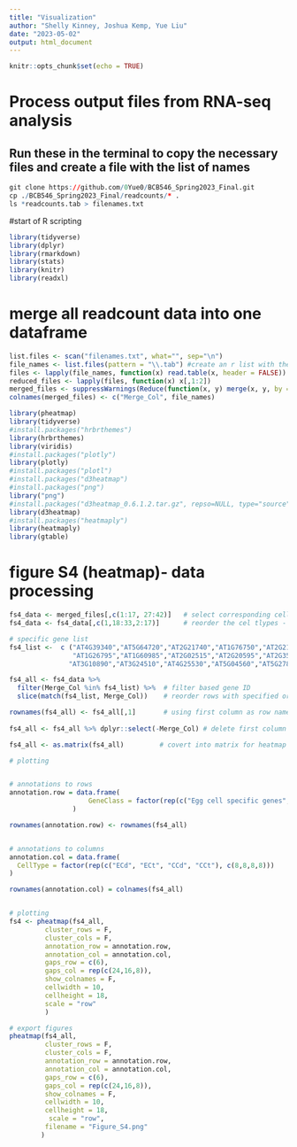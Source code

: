 ```yaml
---
title: "Visualization"
author: "Shelly Kinney, Joshua Kemp, Yue Liu"
date: "2023-05-02"
output: html_document
---
```


```r
knitr::opts_chunk$set(echo = TRUE)
```


# Process output files from RNA-seq analysis
## Run these in the terminal to copy the necessary files and create a file with the list of names
```r
git clone https://github.com/0Yue0/BCB546_Spring2023_Final.git
cp ./BCB546_Spring2023_Final/readcounts/* .
ls *readcounts.tab > filenames.txt
```



#start of R scripting
```r
library(tidyverse)
library(dplyr)
library(rmarkdown)
library(stats)
library(knitr)
library(readxl)

```


# merge all readcount data into one dataframe
```r
list.files <- scan("filenames.txt", what="", sep="\n")
file_names <- list.files(pattern = "\\.tab") #create an r list with the files names from the txt file
files <- lapply(file_names, function(x) read.table(x, header = FALSE)) # load in files
reduced_files <- lapply(files, function(x) x[,1:2])
merged_files <- suppressWarnings(Reduce(function(x, y) merge(x, y, by = "V1"), reduced_files)) # merge the files by the first column
colnames(merged_files) <- c("Merge_Col", file_names)


```




```r
library(pheatmap)
library(tidyverse)
#install.packages("hrbrthemes")
library(hrbrthemes)
library(viridis)
#install.packages("plotly")
library(plotly)
#install.packages("plotl")
#install.packages("d3heatmap")
#install.packages("png")
library("png")
#install.packages("d3heatmap_0.6.1.2.tar.gz", repso=NULL, type="source")
library(d3heatmap)
#install.packages("heatmaply")
library(heatmaply)
library(gtable)
```



# figure S4 (heatmap)- data processing
```r

fs4_data <- merged_files[,c(1:17, 27:42)]   # select corresponding cell types
fs4_data <- fs4_data[,c(1,18:33,2:17)]      # reorder the cel tlypes - same with the paper's

# specific gene list
fs4_list <-  c ("AT4G39340","AT5G64720","AT2G21740","AT1G76750","AT2G21750","AT1G74480",
                "AT1G26795","AT1G60985","AT2G02515","AT2G20595","AT2G35670","AT3G04540",
               "AT3G10890","AT3G24510","AT4G25530","AT5G04560","AT5G27880","AT5G38330")

fs4_all <- fs4_data %>% 
  filter(Merge_Col %in% fs4_list) %>%  # filter based gene ID
  slice(match(fs4_list, Merge_Col))    # reorder rows with specified order

rownames(fs4_all) <- fs4_all[,1]       # using first column as row names
  
fs4_all <- fs4_all %>% dplyr::select(-Merge_Col) # delete first column

fs4_all <- as.matrix(fs4_all)         # covert into matrix for heatmap plotting
```



```r
# plotting


# annotations to rows
annotation.row = data.frame(
                    GeneClass = factor(rep(c("Egg cell specific genes", "Central cell specific genes"), c(6,12)))
                )

rownames(annotation.row) <- rownames(fs4_all)


# annotations to columns
annotation.col = data.frame(
  CellType = factor(rep(c("ECd", "ECt", "CCd", "CCt"), c(8,8,8,8)))
)

rownames(annotation.col) = colnames(fs4_all)


# plotting
fs4 <- pheatmap(fs4_all,
         cluster_rows = F,
         cluster_cols = F,
         annotation_row = annotation.row,
         annotation_col = annotation.col,
         gaps_row = c(6),
         gaps_col = rep(c(24,16,8)),
         show_colnames = F,
         cellwidth = 10,
         cellheight = 18,
         scale = "row"
         )

# export figures
pheatmap(fs4_all,
         cluster_rows = F,
         cluster_cols = F,
         annotation_row = annotation.row,
         annotation_col = annotation.col,
         gaps_row = c(6),
         gaps_col = rep(c(24,16,8)),
         show_colnames = F,
         cellwidth = 10,
         cellheight = 18,
          scale = "row",
         filename = "Figure_S4.png"
        )


```
